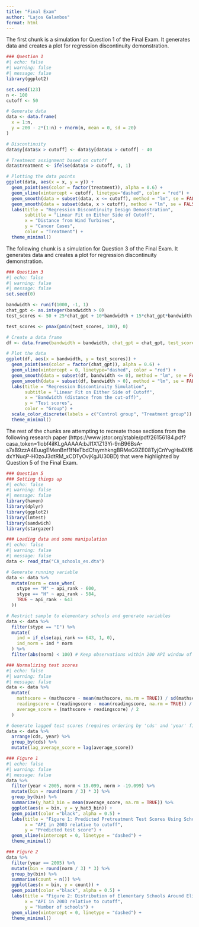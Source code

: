```yaml
---
title: "Final Exam"
author: "Lajos Galambos"
format: html
---
```

The first chunk is a simulation for Question 1 of the Final Exam. It generates data and creates a plot for regression discontinuity demonstration. 
```r
### Question 1
#| echo: false
#| warning: false
#| message: false
library(ggplot2)

set.seed(123) 
n <- 100 
cutoff <- 50 

# Generate data
data <- data.frame(
  x = 1:n,
  y = 200 - 2*(1:n) + rnorm(n, mean = 0, sd = 20) 
)

# Discontinuity
data$y[data$x > cutoff] <- data$y[data$x > cutoff] - 40

# Treatment assignment based on cutoff
data$treatment <- ifelse(data$x > cutoff, 0, 1)

# Plotting the data points
ggplot(data, aes(x = x, y = y)) +
  geom_point(aes(color = factor(treatment)), alpha = 0.6) +
  geom_vline(xintercept = cutoff, linetype="dashed", color = "red") +
  geom_smooth(data = subset(data, x <= cutoff), method = "lm", se = FALSE, color = "black") +
  geom_smooth(data = subset(data, x > cutoff), method = "lm", se = FALSE, color = "black") +
  labs(title = "Regression Discontinuity Design Demonstration",
       subtitle = "Linear Fit on Either Side of Cutoff",
       x = "Distance from Wind Turbines",
       y = "Cancer Cases",
       color = "Treatment") +
  theme_minimal()
```

The following chunk is a simulation for Question 3 of the Final Exam. It generates data and creates a plot for regression discontinuity demonstration. 
```r
### Question 3
#| echo: false
#| warning: false
#| message: false
set.seed(0)

bandwidth <- runif(1000, -1, 1)
chat_gpt <- as.integer(bandwidth > 0)
test_scores <- 50 + 25*chat_gpt + 10*bandwidth + 15*chat_gpt*bandwidth + rnorm(1000, 0, 5)

test_scores <- pmax(pmin(test_scores, 100), 0)

# Create a data frame
df <- data.frame(bandwidth = bandwidth, chat_gpt = chat_gpt, test_scores = test_scores)

# Plot the data
ggplot(df, aes(x = bandwidth, y = test_scores)) +
  geom_point(aes(color = factor(chat_gpt)), alpha = 0.6) +
  geom_vline(xintercept = 0, linetype="dashed", color = "red") +
  geom_smooth(data = subset(df, bandwidth <= 0), method = "lm", se = FALSE, color = "black") +
  geom_smooth(data = subset(df, bandwidth > 0), method = "lm", se = FALSE, color = "black") +
  labs(title = "Regression Discontinuity Simulation",
       subtitle = "Linear Fit on Either Side of Cutoff",
       x = "Bandwidth (distance from the cut-off)",
       y = "Test scores",
       color = "Group") +
  scale_color_discrete(labels = c("Control group", "Treatment group")) +
  theme_minimal()
```

The rest of the chunks are attempting to recreate those sections from the following research paper (https://www.jstor.org/stable/pdf/26156184.pdf?casa_token=1lobf4iIKLgAAAAA:bJI1X1Z13Yi-9nB96BsA-s7aB9zzA4EuugEMenBnf1fNeTbdCfsymhkngBRMeG9ZE08TyjCnYvgHs4Xf6dxYNuqP-H0zoJ3dtRM_xCDTyOvjKgJU30BD) that were highlighted by Question 5 of the Final Exam. 

```r
### Question 5
### Setting things up 
#| echo: false
#| warning: false
#| message: false
library(haven)
library(dplyr)
library(ggplot2)
library(lmtest)
library(sandwich)
library(stargazer)
```

```r
### Loading data and some manipulation
#| echo: false
#| warning: false
#| message: false
data <- read_dta("CA_schools_es.dta")

# Generate running variable
data <- data %>%
  mutate(norm = case_when(
    stype == "M" ~ api_rank - 600,
    stype == "H" ~ api_rank - 584,
    TRUE ~ api_rank - 643
  ))

# Restrict sample to elementary schools and generate variables
data <- data %>%
  filter(stype == "E") %>%
  mutate(
    ind = if_else(api_rank <= 643, 1, 0),
    ind_norm = ind * norm
  ) %>%
  filter(abs(norm) < 100) # Keep observations within 200 API window of cutoff
```

```r
### Normalizing test scores
#| echo: false
#| warning: false
#| message: false
data <- data %>%
  mutate(
    mathscore = (mathscore - mean(mathscore, na.rm = TRUE)) / sd(mathscore, na.rm = TRUE),
    readingscore = (readingscore - mean(readingscore, na.rm = TRUE)) / sd(readingscore, na.rm = TRUE),
    average_score = (mathscore + readingscore) / 2
  )

# Generate lagged test scores (requires ordering by 'cds' and 'year' first)
data <- data %>%
  arrange(cds, year) %>%
  group_by(cds) %>%
  mutate(lag_average_score = lag(average_score))
```


```r
### Figure 1
#| echo: false
#| warning: false
#| message: false
data %>% 
  filter(year < 2005, norm < 19.099, norm > -19.099) %>%
  mutate(bin = round(norm / 3) * 3) %>%
  group_by(bin) %>%
  summarize(y_hat3_bin = mean(average_score, na.rm = TRUE)) %>%
  ggplot(aes(x = bin, y = y_hat3_bin)) +
  geom_point(color ="black", alpha = 0.5) +
  labs(title = "Figure 1: Predicted Pretreatment Test Scores Using School Characteristics for Elementary Schools",
       x = "API in 2003 relative to cutoff",
       y = "Predicted test score") +
  geom_vline(xintercept = 0, linetype = "dashed") +
  theme_minimal()
```

```r
### Figure 2
data %>%
  filter(year == 2005) %>%
  mutate(bin = round(norm / 3) * 3) %>%
  group_by(bin) %>%
  summarise(count = n()) %>%
  ggplot(aes(x = bin, y = count)) +
  geom_point(color ="black", alpha = 0.5) +
  labs(title = "Figure 2: Distribution of Elementary Schools Around Eligibility Threshold",
       x = "API in 2003 relative to cutoff",
       y = "Number of schools") +
  geom_vline(xintercept = 0, linetype = "dashed") +
  theme_minimal()
```



